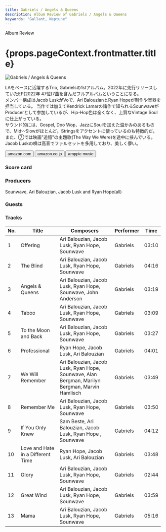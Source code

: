 ```yaml
---
title: Gabriels / Angels & Queens
description: Album Review of Gabriels / Angels & Queens
keywords: "Gallant, Neptune"
---
```






<p className="largeP">Album Review</p>
<h1 className="h1--no--margin">{props.pageContext.frontmatter.title}</h1>

<Row  className="image-card-group">
	<Column colMd={3} colLg={4} noGutterMdLeft="">
       <ImageCard>

![Gabriels / Angels & Queens](../../images/cd/gabriels1L.jpg)

</ImageCard>
	</Column>
	<Column colMd={4} colLg={8} noGutterMdLeft="">
		<p>
			LAをベースに活躍するTrio, Gabrielsの1stアルバム。2022年に先行リリースしていたEP(2022年 47位)7曲を含んだフルアルバムということになる。
			<br/>メンバー構成はJacob LuskがVoで、Ari BalouzianとRyan Hopeが制作や楽器を担当している。 当作では加えてKendrick Lamarの諸作で知られるSounwaveがProducerとして参加しているが、Hip-Hop色は全くなく、上質なVintage Soulに仕上がっている。
			<br/>サウンド的には、Gospel, Doo Wop、JazzにSoulを加えた温かみのあるもので、Mid〰Slowがほとんど。Stringsをアクセントに使っているのも特徴的だ。また、⑦では映画"追憶"の主題歌(The Way We Were)を途中に挟んでいる。Jacob Luskの唄は高音でファルセットを多用しており、美しく儚い。
		</p>
		<div>
		  <Button className="button-right-mergin"  href="https://amzn.to/49m9CgA" renderIcon={ArrowUpRight} size='sm' kind='primary'>
  	    amazon.com
  	  </Button>
  	  <Button className="button-right-mergin"  href="https://amzn.to/49nDxoG" renderIcon={ArrowUpRight} size='sm' kind='secondary'>
  	    amazon.co.jp
  	  </Button>
			<Button className="button-right-mergin"  href="https://apple.co/40l9XM6" renderIcon={ArrowUpRight} size='sm' kind='tertiary'>
  	    ampple music
  	  </Button>
			<AdvJS2/>
		</div>
	</Column>
</Row>
<Row >
	<Column colMd={4} colLg={4} noGutterMdLeft="">
		<div>
		  <h3>Score card</h3>
			<SliderJS1 value="5" />
		  <SliderJS2 value="3" />
			<SliderJS3 value="1" />
		  <SliderJS4 value="8" />
		</div>
	</Column>
	<Column colMd={8} colLg={8} noGutterMdLeft="">
		<div>
			<h3>Producers</h3>
			<p>
				Sounwave, Ari Balouzian, Jacob Lusk and Ryan Hope(all)
			</p>
			<h3>Guests</h3>
			<p>
			</p>
		</div>
	</Column>
</Row>

<h3>Tracks</h3>

| No. | Title                             | Composers                                                                                      | Performer | Time  |
| --- | --------------------------------- | ---------------------------------------------------------------------------------------------- | --------- | ----- |
| 1   | Offering                          | Ari Balouzian, Jacob Lusk, Ryan Hope, Sounwave                                                 | Gabriels  | 03:10 |
| 2   | The Blind                         | Ari Balouzian, Jacob Lusk, Ryan Hope, Sounwave                                                 | Gabriels  | 04:16 |
| 3   | Angels & Queens                   | Ari Balouzian, Jacob Lusk, Ryan Hope, Sounwave, John Anderson                                  | Gabriels  | 03:19 |
| 4   | Taboo                             | Ari Balouzian, Jacob Lusk, Ryan Hope, Sounwave                                                 | Gabriels  | 03:09 |
| 5   | To the Moon and Back              | Ari Balouzian, Jacob Lusk, Ryan Hope, Sounwave                                                 | Gabriels  | 03:27 |
| 6   | Professional                      | Ryan Hope, Jacob Lusk, Ari Balouzian                                                           | Gabriels  | 04:01 |
| 7   | We Will Remember                  | Ari Balouzian, Jacob Lusk, Ryan Hope, Sounwave, Alan Bergman, Marilyn Bergman, Marvin Hamlisch | Gabriels  | 03:49 |
| 8   | Remember Me                       | Ari Balouzian, Jacob Lusk, Ryan Hope, Sounwave                                                 | Gabriels  | 03:50 |
| 9   | If You Only Knew                  | Sam Beste, Ari Balouzian, Jacob Lusk, Ryan Hope , Sounwave                                     | Gabriels  | 04:12 |
| 10  | Love and Hate in a Different Time | Ryan Hope, Jacob Lusk, Ari Balouzian                                                           | Gabriels  | 03:48 |
| 11  | Glory                             | Ari Balouzian, Jacob Lusk, Ryan Hope, Sounwave                                                 | Gabriels  | 02:44 |
| 12  | Great Wind                        | Ari Balouzian, Jacob Lusk, Ryan Hope, Sounwave                                                 | Gabriels  | 03:59 |
| 13  | Mama                              | Ari Balouzian, Jacob Lusk, Ryan Hope, Sounwave                                                 | Gabriels  | 05:16 |

<AdvJS3 />
